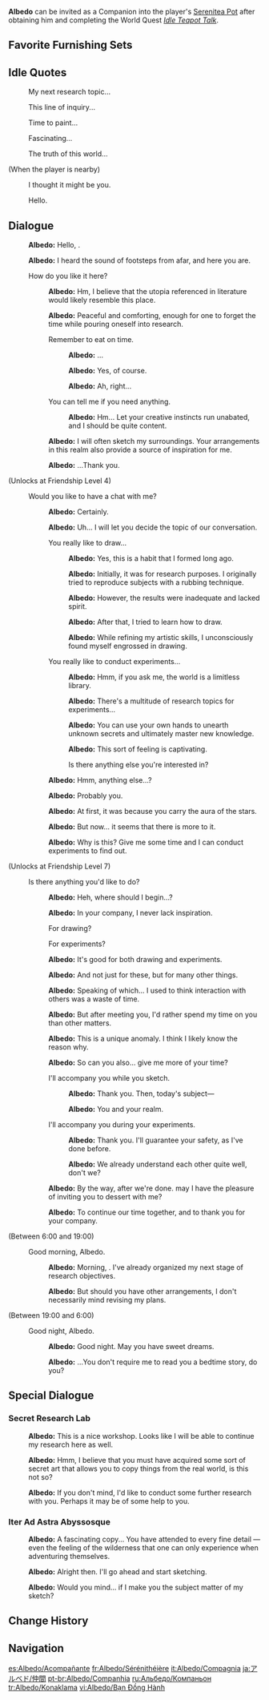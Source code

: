 {{CharacterTabs}}
{{Furnishing Infobox
|title          = Albedo
|id             = 368126
|image          = Character Albedo Thumb.png
|category       = Companion
|subcategory    = Companion
|quality        = 5
|adeptal_energy = 300
|load           = 1200
|description    = Character In-Residence
}}
'''Albedo''' can be invited as a Companion into the player's [[Serenitea Pot]] after obtaining him and completing the World Quest ''[[Idle Teapot Talk]]''.

==Favorite Furnishing Sets==
{{HousingCompanion|favorite}}
{{Companion Favor Table}}

==Idle Quotes==
{{Dialogue Start}}
: {{DIcon|Idle}} My next research topic...
: {{DIcon|Idle}} This line of inquiry...
: {{DIcon|Idle}} Time to paint...
: {{DIcon|Idle}} Fascinating...
: {{DIcon|Idle}} The truth of this world...

;(When the player is nearby)
: {{DIcon|Idle}} I thought it might be you.
: {{DIcon|Idle}} Hello.
{{Dialogue End}}

==Dialogue==
{{Dialogue Start}}
:{{A|vo albedo mimitomo hello 01.ogg}} '''Albedo:''' Hello, {{Traveler}}.
:{{A|vo albedo mimitomo hello 02.ogg}} '''Albedo:''' I heard the sound of footsteps from afar, and here you are.
:{{DIcon}} How do you like it here?
::{{A|vo albedo mimitomo friendship1 01.ogg}} '''Albedo:''' Hm, I believe that the utopia referenced in literature would likely resemble this place.
::{{A|vo albedo mimitomo friendship1 02.ogg}} '''Albedo:''' Peaceful and comforting, enough for one to forget the time while pouring oneself into research.
::{{DIcon}} Remember to eat on time.
:::{{A|vo albedo mimitomo friendship1 03a 1.ogg}} '''Albedo:''' ...
:::{{A|vo albedo mimitomo friendship1 03a 2.ogg}} '''Albedo:''' Yes, of course.
:::{{A|vo albedo mimitomo friendship1 03a 3.ogg}} '''Albedo:''' Ah, right...
::{{DIcon}} You can tell me if you need anything.
:::{{A|vo albedo mimitomo friendship1 03b.ogg}} '''Albedo:''' Hm... Let your creative instincts run unabated, and I should be quite content.
::{{A|vo albedo mimitomo friendship1 04.ogg}} '''Albedo:''' I will often sketch my surroundings. Your arrangements in this realm also provide a source of inspiration for me.
::{{A|vo albedo mimitomo friendship1 05.ogg}} '''Albedo:''' ...Thank you.
;(Unlocks at Friendship Level 4)
:{{DIcon}} Would you like to have a chat with me?
::{{A|vo albedo mimitomo friendship2 01.ogg}} '''Albedo:''' Certainly.
::{{A|vo albedo mimitomo friendship2 02.ogg}} '''Albedo:''' Uh... I will let you decide the topic of our conversation.
::{{DIcon}} You really like to draw...
:::{{A|vo albedo mimitomo friendship2 03a 1.ogg}} '''Albedo:''' Yes, this is a habit that I formed long ago.
:::{{A|vo albedo mimitomo friendship2 03a 2.ogg}} '''Albedo:''' Initially, it was for research purposes. I originally tried to reproduce subjects with a rubbing technique.
:::{{A|vo albedo mimitomo friendship2 03a 3.ogg}} '''Albedo:''' However, the results were inadequate and lacked spirit.
:::{{A|vo albedo mimitomo friendship2 03a 4.ogg}} '''Albedo:''' After that, I tried to learn how to draw.
:::{{A|vo albedo mimitomo friendship2 03a 5.ogg}} '''Albedo:''' While refining my artistic skills, I unconsciously found myself engrossed in drawing.
::{{DIcon}} You really like to conduct experiments...
:::{{A|vo albedo mimitomo friendship2 03b 1.ogg}} '''Albedo:''' Hmm, if you ask me, the world is a limitless library.
:::{{A|vo albedo mimitomo friendship2 03b 2.ogg}} '''Albedo:''' There's a multitude of research topics for experiments...
:::{{A|vo albedo mimitomo friendship2 03b 3.ogg}} '''Albedo:''' You can use your own hands to unearth unknown secrets and ultimately master new knowledge.
:::{{A|vo albedo mimitomo friendship2 03b 4.ogg}} '''Albedo:''' This sort of feeling is captivating.
:::{{DIcon}} Is there anything else you're interested in?
::{{A|vo albedo mimitomo friendship2 04.ogg}} '''Albedo:''' Hmm, anything else...?
::{{A|vo albedo mimitomo friendship2 05.ogg}} '''Albedo:''' Probably you.
::{{A|vo albedo mimitomo friendship2 06.ogg}} '''Albedo:''' At first, it was because you carry the aura of the stars.
::{{A|vo albedo mimitomo friendship2 07.ogg}} '''Albedo:''' But now... it seems that there is more to it.
::{{A|vo albedo mimitomo friendship2 08.ogg}} '''Albedo:''' Why is this? Give me some time and I can conduct experiments to find out.
;(Unlocks at Friendship Level 7)
:{{DIcon}} Is there anything you'd like to do?
::{{A|vo albedo mimitomo friendship3 01.ogg}} '''Albedo:''' Heh, where should I begin...?
::{{A|vo albedo mimitomo friendship3 02.ogg}} '''Albedo:''' In your company, I never lack inspiration.
::{{DIcon}} For drawing?
::{{DIcon}} For experiments?
::{{A|vo albedo mimitomo friendship3 03.ogg}} '''Albedo:''' It's good for both drawing and experiments.
::{{A|vo albedo mimitomo friendship3 04.ogg}} '''Albedo:''' And not just for these, but for many other things.
::{{A|vo albedo mimitomo friendship3 05.ogg}} '''Albedo:''' Speaking of which... I used to think interaction with others was a waste of time.
::{{A|vo albedo mimitomo friendship3 06.ogg}} '''Albedo:''' But after meeting you, I'd rather spend my time on you than other matters.
::{{A|vo albedo mimitomo friendship3 07.ogg}} '''Albedo:''' This is a unique anomaly. I think I likely know the reason why.
::{{A|vo albedo mimitomo friendship3 08.ogg}} '''Albedo:''' So can you also... give me more of your time?
::{{DIcon}} I'll accompany you while you sketch.
:::{{A|vo albedo mimitomo friendship3 09a 1.ogg}} '''Albedo:''' Thank you. Then, today's subject&mdash;
:::{{A|vo albedo mimitomo friendship3 09a 2.ogg}} '''Albedo:''' You and your realm.
::{{DIcon}} I'll accompany you during your experiments.
:::{{A|vo albedo mimitomo friendship3 09b 1.ogg}} '''Albedo:''' Thank you. I'll guarantee your safety, as I've done before.
:::{{A|vo albedo mimitomo friendship3 09b 2.ogg}} '''Albedo:''' We already understand each other quite well, don't we?
::{{A|vo albedo mimitomo friendship3 10.ogg}} '''Albedo:''' By the way, after we're done. may I have the pleasure of inviting you to dessert with me?
::{{A|vo albedo mimitomo friendship3 11.ogg}} '''Albedo:''' To continue our time together, and to thank you for your company.
;<nowiki>(Between 6:00 and 19:00)</nowiki>
:{{DIcon}} Good morning, Albedo.
::{{A|vo albedo mimitomo morning 01.ogg}} '''Albedo:''' Morning, {{Traveler}}. I've already organized my next stage of research objectives.
::{{A|vo albedo mimitomo morning 02.ogg}} '''Albedo:''' But should you have other arrangements, I don't necessarily mind revising my plans.
;<nowiki>(Between 19:00 and 6:00)</nowiki>
:{{DIcon}} Good night, Albedo.
::{{A|vo albedo mimitomo night 01.ogg}} '''Albedo:''' Good night. May you have sweet dreams.
::{{A|vo albedo mimitomo night 02.ogg}} '''Albedo:''' ...You don't require me to read you a bedtime story, do you?
{{Dialogue End}}

==Special Dialogue==
{{HousingCompanion|special}}

===Secret Research Lab===
{{Dialogue Start}}
: {{A|vo mimitomo md albedo alchemy 01.ogg}} '''Albedo:''' This is a nice workshop. Looks like I will be able to continue my research here as well.
:{{A|vo mimitomo md albedo alchemy 02.ogg}} '''Albedo:''' Hmm, I believe that you must have acquired some sort of secret art that allows you to copy things from the real world, is this not so?
:{{A|vo mimitomo md albedo alchemy 03.ogg}} '''Albedo:''' If you don't mind, I'd like to conduct some further research with you. Perhaps it may be of some help to you.
{{Dialogue End}}

===Iter Ad Astra Abyssosque===
{{Dialogue Start}}
:{{A|vo mimitomo md albedo adventure 01.ogg}} '''Albedo:''' A fascinating copy... You have attended to every fine detail &mdash; even the feeling of the wilderness that one can only experience when adventuring themselves.
:{{A|vo mimitomo md albedo adventure 02.ogg}} '''Albedo:''' Alright then. I'll go ahead and start sketching.
:{{A|vo mimitomo md albedo adventure 03.ogg}} '''Albedo:''' Would you mind... if I make you the subject matter of my sketch?
{{Dialogue End}}

==Change History==
{{Change History|1.6}}

==Navigation==
{{Furnishing Navbox/Living|Companion}}

[[es:Albedo/Acompañante]]
[[fr:Albedo/Sérénithéière]]
[[it:Albedo/Compagnia]]
[[ja:アルベド/仲間]]
[[pt-br:Albedo/Companhia]]
[[ru:Альбедо/Компаньон]]
[[tr:Albedo/Konaklama]]
[[vi:Albedo/Bạn Đồng Hành]]
